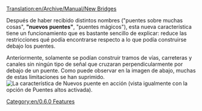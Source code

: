 [[Translation:en/Archive/Manual/New Bridges]]


Después de haber recibido distintos nombres ("puentes sobre muchas cosas", '''"nuevos puentes"''', "puentes mágicos"), esta nueva característica tiene un funcionamiento que es bastante sencillo de explicar: reduce las restricciones qué podía encontrarse respecto a lo que podía construirse debajo los puentes. 

Anteriormente, solamente se podían construir tramos de vías, carreteras y canales sin ningún tipo de señal que cruzaran perpendicularmente por debajo de un puente. Como puede observar en la imagen de abajo, muchas de estas limitaciones se han suprimido.
[[File:en/Bridges2 833.png|frame|center|La característica de Nuevos puente en acción (vista igualmente con la opción de Puentes altos activada).]]

[[Category:en/0.6.0 Features]]